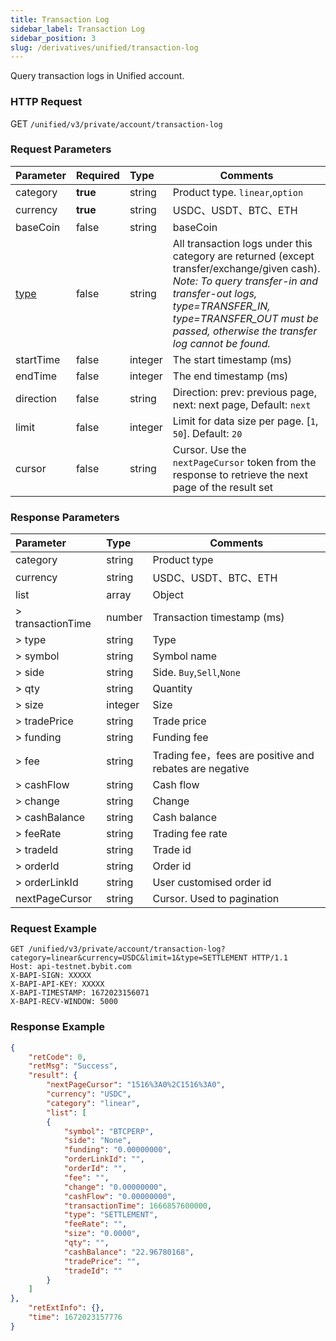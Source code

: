 ```yaml
---
title: Transaction Log
sidebar_label: Transaction Log
sidebar_position: 3
slug: /derivatives/unified/transaction-log
---
```

Query transaction logs in Unified account.

### HTTP Request
GET `/unified/v3/private/account/transaction-log`

### Request Parameters
| Parameter | Required | Type | Comments|
|:----- |:-------|:-----|------ |
|category |**true** |string	|Product type. `linear`,`option`|
|currency |**true** |string	|USDC、USDT、BTC、ETH |
|baseCoin |false |string |baseCoin|
|[type](../enum#type) |false |string |All transaction logs under this category are returned (except transfer/exchange/given cash). _Note: To query transfer-in and transfer-out logs, type=TRANSFER_IN, type=TRANSFER_OUT must be passed, otherwise the transfer log cannot be found._|
|startTime |false |integer |The start timestamp (ms) |
|endTime |false	|integer |The end timestamp (ms) |
|direction |false |string |Direction: prev: previous page, next: next page, Default: `next` |
|limit |false |integer |Limit for data size per page. [`1`, `50`]. Default: `20`|
|cursor |false |string |Cursor. Use the `nextPageCursor` token from the response to retrieve the next page of the result set|

### Response Parameters
| Parameter | Type | Comments|
|:----- |:-----|----- |
|category |string |Product type |
|currency |string |USDC、USDT、BTC、ETH |
|list |array |Object |
|> transactionTime	|number	|Transaction timestamp (ms)|
|> type |string |Type |
|> symbol |string |Symbol name |
|> side |string |Side. `Buy`,`Sell`,`None` |
|> qty	|string	|Quantity |
|> size |integer |Size |
|> tradePrice |string |Trade price |
|> funding	|string	|Funding fee|
|> fee	|string	|Trading fee，fees are positive and rebates are negative |
|> cashFlow |string |Cash flow |
|> change |string |Change |
|> cashBalance	|string	|Cash balance|
|> feeRate	|string	|Trading fee rate |
|> tradeId	|string |Trade id |
|> orderId	|string	|Order id |
|> orderLinkId	|string	|User customised order id |
|nextPageCursor	|string	|Cursor. Used to pagination |

### Request Example

```http
GET /unified/v3/private/account/transaction-log?category=linear&currency=USDC&limit=1&type=SETTLEMENT HTTP/1.1
Host: api-testnet.bybit.com
X-BAPI-SIGN: XXXXX
X-BAPI-API-KEY: XXXXX
X-BAPI-TIMESTAMP: 1672023156071
X-BAPI-RECV-WINDOW: 5000
```

### Response Example

```json
{
    "retCode": 0,
    "retMsg": "Success",
    "result": {
        "nextPageCursor": "1516%3A0%2C1516%3A0",
        "currency": "USDC",
        "category": "linear",
        "list": [
        {
            "symbol": "BTCPERP",
            "side": "None",
            "funding": "0.00000000",
            "orderLinkId": "",
            "orderId": "",
            "fee": "",
            "change": "0.00000000",
            "cashFlow": "0.00000000",
            "transactionTime": 1666857600000,
            "type": "SETTLEMENT",
            "feeRate": "",
            "size": "0.0000",
            "qty": "",
            "cashBalance": "22.96780168",
            "tradePrice": "",
            "tradeId": ""
        }
    ]
},
    "retExtInfo": {},
    "time": 1672023157776
}
```
